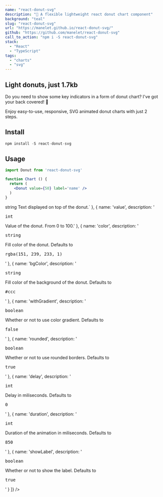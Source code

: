 ```yaml
---
name: "react-donut-svg"
description: "🍩 A flexible lightweight react donut chart component"
background: "teal"
slug: "react-donut-svg"
url: "https://manelet.github.io/react-donut-svg/"
github: "https://github.com/manelet/react-donut-svg"
call_to_action: "npm i -S react-donut-svg"
stack:
  - "React"
  - "TypeScript"
tags:
  - "charts"
  - "svg"
---
```


<div className='project__hero'>
  <div className='showcase'>
    <div>
      <Donut delay={1000} value={75} label='A' color='fuchsia' />
    </div>
    <div>
      <Donut delay={1250} value={100} label='B' />
    </div>
    <div>
      <Donut delay={1500} value={25} label='C' color='lime' />
    </div>  
    <div>
      <Donut delay={1750} value={33} label='D' color='fuchsia' />
    </div>        
  </div>
  <div className='flex flex-col'>
    <h2>Light donuts, just 1.7kb</h2>
    <p>
      Do you need to show some key indicators in a form of donut chart? I've got your back covered! 💪
    </p>
    <p>
      Enjoy easy-to-use, responsive, SVG animated donut charts with just 2 steps.
    </p>
  </div>
</div>

<div className='project__narrow'>
  <h2>Install</h2>

  ```javascript
  npm install -S react-donut-svg
  ```  
</div>

<div className='project__narrow'>
  <h2>Usage</h2>

  ```jsx
  import Donut from 'react-donut-svg'

  function Chart () {
    return (
      <Donut value={50} label='name' />
    )
  }
  ```  
</div>

<div className='project__narrow'>
  <Panel items={[
    {
      name: 'label',
      description: `<pre>string</pre> Text displayed on top of the donut.`
    },
    {
      name: 'value',
      description: '<pre>int</pre> Value of the donut. From 0 to 100.'
    },
    {
      name: 'color',
      description: '<pre>string</pre> Fill color of the donut. Defaults to <pre>rgba(151, 239, 233, 1)</pre>'
    },
    {
      name: 'bgColor',
      description: '<pre>string</pre> Fill color of the background of the donut. Defaults to <pre>#ccc</pre>'
    },
    {
      name: 'withGradient',
      description: '<pre>boolean</pre> Whether or not to use color gradient. Defaults to <pre>false</pre>'
    },
    {
      name: 'rounded',
      description: '<pre>boolean</pre> Whether or not to use rounded borders. Defaults to <pre>true</pre>'
    },
    {
      name: 'delay',
      description: '<pre>int</pre> Delay in miliseconds. Defaults to <pre>0</pre>'
    },
    {
      name: 'duration',
      description: '<pre>int</pre> Duration of the animation in miliseconds. Defaults to <pre>850</pre>'
    },
    {
      name: 'showLabel',
      description: '<pre>boolean</pre> Whether or not to show the label. Defaults to <pre>true</pre>'
    }
  ]} />
</div>